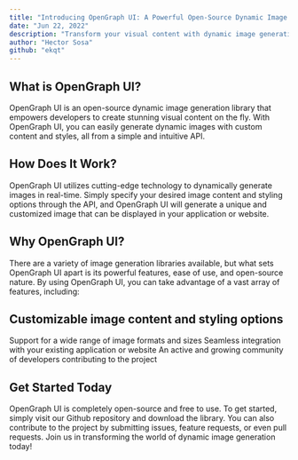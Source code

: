 ```yaml
---
title: "Introducing OpenGraph UI: A Powerful Open-Source Dynamic Image Generation Library"
date: "Jun 22, 2022"
description: "Transform your visual content with dynamic image generation"
author: "Hector Sosa"
github: "ekqt"
---
```


## What is OpenGraph UI?

OpenGraph UI is an open-source dynamic image generation library that empowers developers to create stunning visual content on the fly. With OpenGraph UI, you can easily generate dynamic images with custom content and styles, all from a simple and intuitive API.

## How Does It Work?

OpenGraph UI utilizes cutting-edge technology to dynamically generate images in real-time. Simply specify your desired image content and styling options through the API, and OpenGraph UI will generate a unique and customized image that can be displayed in your application or website.

## Why OpenGraph UI?

There are a variety of image generation libraries available, but what sets OpenGraph UI apart is its powerful features, ease of use, and open-source nature. By using OpenGraph UI, you can take advantage of a vast array of features, including:

## Customizable image content and styling options

Support for a wide range of image formats and sizes
Seamless integration with your existing application or website
An active and growing community of developers contributing to the project

## Get Started Today

OpenGraph UI is completely open-source and free to use. To get started, simply visit our Github repository and download the library. You can also contribute to the project by submitting issues, feature requests, or even pull requests. Join us in transforming the world of dynamic image generation today!
